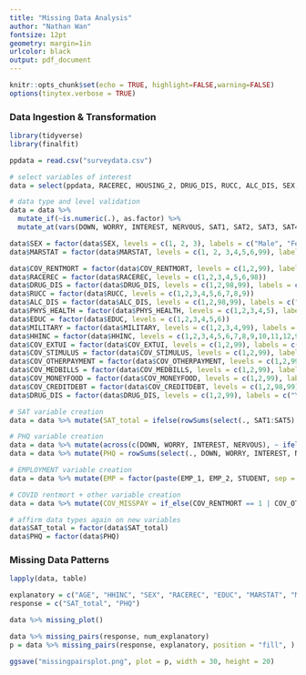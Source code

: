 ---
title: "Missing Data Analysis" 
author: "Nathan Wan"
fontsize: 12pt
geometry: margin=1in
urlcolor: black
output: pdf_document
---

```{r setup, include=FALSE}
knitr::opts_chunk$set(echo = TRUE, highlight=FALSE,warning=FALSE)
options(tinytex.verbose = TRUE)
```
### Data Ingestion & Transformation
```{r}
library(tidyverse)
library(finalfit)

ppdata = read.csv("surveydata.csv")

# select variables of interest
data = select(ppdata, RACEREC, HOUSING_2, DRUG_DIS, RUCC, ALC_DIS, SEX, PHYS_HEALTH, EDUC, MILITARY, SLEEPHRS, MARSTAT, AGE, HHINC, MENT_HEALTH, EMP_1, EMP_2, STUDENT, COV_EXTUI, COV_STIMULUS, COV_RENTMORT, COV_OTHERPAYMENT, COV_MEDBILLS, COV_MONEYFOOD, COV_CREDITDEBT, SAT1, SAT2, SAT3, SAT4, SAT5, DOWN, WORRY, INTEREST, NERVOUS, FINAL_WGT)

# data type and level validation
data = data %>%
  mutate_if(~is.numeric(.), as.factor) %>%
  mutate_at(vars(DOWN, WORRY, INTEREST, NERVOUS, SAT1, SAT2, SAT3, SAT4, SAT5, AGE), as.numeric)

data$SEX = factor(data$SEX, levels = c(1, 2, 3), labels = c("Male", "Female", "Other"))
data$MARSTAT = factor(data$MARSTAT, levels = c(1, 2, 3,4,5,6,99), labels = c("Married", "Divorced", "Separated", "Widowed", "Single", "Unmarried couple", "Refusal"))

data$COV_RENTMORT = factor(data$COV_RENTMORT, levels = c(1,2,99), labels = c("Yes", "No", "Refusal"))
data$RACEREC = factor(data$RACEREC, levels = c(1,2,3,4,5,6,98))
data$DRUG_DIS = factor(data$DRUG_DIS, levels = c(1,2,98,99), labels = c("Yes", "No", "Don't Know", "Refusal"))
data$RUCC = factor(data$RUCC, levels = c(1,2,3,4,5,6,7,8,9))
data$ALC_DIS = factor(data$ALC_DIS, levels = c(1,2,98,99), labels = c("Yes", "No", "Don't Know", "Refusal"))
data$PHYS_HEALTH = factor(data$PHYS_HEALTH, levels = c(1,2,3,4,5), labels = c("Excellent", "Very Good", "Good", "Fair", "Poor"))
data$EDUC = factor(data$EDUC, levels = c(1,2,3,4,5,6))
data$MILITARY = factor(data$MILITARY, levels = c(1,2,3,4,99), labels = c("Never", "Current", "Past", "Training", "Refusal"))
data$HHINC = factor(data$HHINC, levels = c(1,2,3,4,5,6,7,8,9,10,11,12,98))
data$COV_EXTUI = factor(data$COV_EXTUI, levels = c(1,2,99), labels = c("Yes", "No", "Refusal"))
data$COV_STIMULUS = factor(data$COV_STIMULUS, levels = c(1,2,99), labels = c("Yes", "No", "Refusal"))
data$COV_OTHERPAYMENT = factor(data$COV_OTHERPAYMENT, levels = c(1,2,99), labels = c("Yes", "No", "Refusal"))
data$COV_MEDBILLS = factor(data$COV_MEDBILLS, levels = c(1,2,99), labels = c("Yes", "No", "Refusal"))
data$COV_MONEYFOOD = factor(data$COV_MONEYFOOD, levels = c(1,2,99), labels = c("Yes", "No", "Refusal"))
data$COV_CREDITDEBT = factor(data$COV_CREDITDEBT, levels = c(1,2,98,99), labels = c("Yes", "No", "Don't Know", "Refusal"))
data$DRUG_DIS = factor(data$DRUG_DIS, levels = c(1,2,99), labels = c("Yes", "No", "Refusal"))

# SAT variable creation
data = data %>% mutate(SAT_total = ifelse(rowSums(select(., SAT1:SAT5) == 99, na.rm = TRUE) > 0, NA, rowSums(select(., SAT1:SAT5), na.rm = TRUE)))

# PHQ variable creation
data = data %>% mutate(across(c(DOWN, WORRY, INTEREST, NERVOUS), ~ ifelse(. %in% c(98,99), NA, .)))
data = data %>% mutate(PHQ = rowSums(select(., DOWN, WORRY, INTEREST, NERVOUS), na.rm = TRUE))

# EMPLOYMENT variable creation
data = data %>% mutate(EMP = factor(paste(EMP_1, EMP_2, STUDENT, sep = "_"), levels = c("0_0_0", "0_0_1", "0_1_0", "0_1_1", "1_0_0", "1_0_1", "1_1_1"), labels = c("None", "Student", "EmployedMultiple", "EmployedMultiple and Student", "EmployedSingle", "EmployedSingle and Student", "All")))

# COVID rentmort + other variable creation
data = data %>% mutate(COV_MISSPAY = if_else(COV_RENTMORT == 1 | COV_OTHERPAYMENT == 1, 1, 0))

# affirm data types again on new variables
data$SAT_total = factor(data$SAT_total)
data$PHQ = factor(data$PHQ)
```
### Missing Data Patterns
```{r}
lapply(data, table)

explanatory = c("AGE", "HHINC", "SEX", "RACEREC", "EDUC", "MARSTAT", "MENT_HEALTH", "ALC_DIS", "HOUSING_2", "COV_STIMULUS", "COV_MEDBILLS", "COV_CREDITDEBT", "COV_MISSPAY", "COV_MONEYFOOD", "COV_EXTUI", "EMP")
response = c("SAT_total", "PHQ")

data %>% missing_plot()

data %>% missing_pairs(response, num_explanatory)
p = data %>% missing_pairs(response, explanatory, position = "fill", )

ggsave("missingpairsplot.png", plot = p, width = 30, height = 20)
```
### 